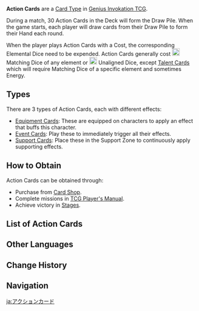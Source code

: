 {{Terminology Infobox
|image = Icon Action Card.png
|type  = Card Types
|type2 = Genius Invokation TCG Subsystems
}}
'''Action Cards''' are a [[Card Type]] in [[Genius Invokation TCG]].

During a match, 30 Action Cards in the Deck will form the Draw Pile. When the game starts, each player will draw cards from their Draw Pile to form their Hand each round.

When the player plays Action Cards with a Cost, the corresponding Elemental Dice need to be expended. Action Cards generally cost [[File:Genius Invokation TCG Matching Cost.png|20px]] Matching Dice of any element or [[File:Genius Invokation TCG Unaligned Cost.png|20px]] Unaligned Dice, except [[Talent Card]]s which will require Matching Dice of a specific element and sometimes Energy.

==Types==
There are 3 types of Action Cards, each with different effects:
* [[Equipment Card]]s: These are equipped on characters to apply an effect that buffs this character.
* [[Event Card]]s: Play these to immediately trigger all their effects.
* [[Support Card]]s: Place these in the Support Zone to continuously apply supporting effects.

==How to Obtain==
Action Cards can be obtained through:
* Purchase from [[Card Shop]].
* Complete missions in [[TCG Player's Manual]].
* Achieve victory in [[Genius Invokation TCG/Stage|Stages]].

==List of Action Cards==
{{Genius Invokation TCG Cards by Category Table
|Genius Invokation TCG Action Cards
|not1=Unobtainable Cards
|noelement=1
|noweapon=1
|nofaction=1
}}

==Other Languages==
{{Other Languages
|en      = Action Card
|zhs     = 
|zhs_rm  = 
|zht     = 
|zht_rm  = 
|zh_tl   = 
|ja      = 
|ja_rm   = 
|ja_tl   = 
|ko      = 
|ko_rm   = 
|ko_tl   = 
|es      = 
|es_tl   = 
|fr      = 
|fr_tl   = 
|ru      = 
|ru_tl   = 
|th      = 
|th_rm   = 
|th_tl   = 
|vi      = 
|vi_tl   = 
|de      = 
|de_tl   = 
|id      = 
|id_tl   = 
|pt      = 
|pt_tl   = 
|tr      = 
|tr_tl   = 
|it      = 
|it_tl   = 
}}

==Change History==
{{Change History|3.3}}

==Navigation==
{{Genius Invokation TCG Navbox}}

[[ja:アクションカード]]